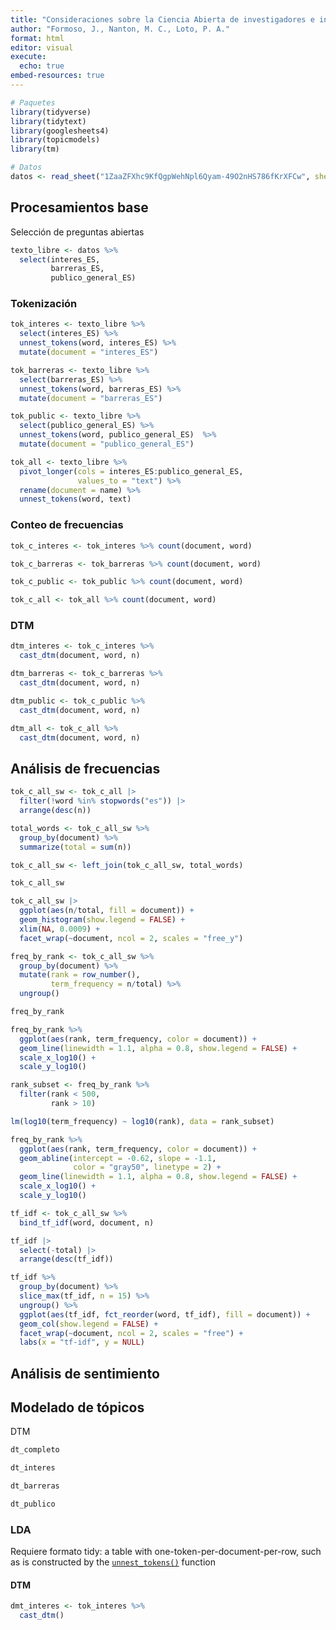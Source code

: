 ```yaml
---
title: "Consideraciones sobre la Ciencia Abierta de investigadores e investigadoras del sur global : un análisis desde herramientas de NLP"
author: "Formoso, J., Nanton, M. C., Loto, P. A."
format: html
editor: visual
execute: 
  echo: true
embed-resources: true
---
```


```r
# Paquetes
library(tidyverse)
library(tidytext)
library(googlesheets4)
library(topicmodels)
library(tm)

# Datos
datos <- read_sheet("1ZaaZFXhc9KfQgpWehNpl6Qyam-49O2nHS786fKrXFCw", sheet = "info_inscriptos")
```
## Procesamientos base

Selección de preguntas abiertas

```r
texto_libre <- datos %>%  
  select(interes_ES,
         barreras_ES,
         publico_general_ES)
```


### Tokenización

```r
tok_interes <- texto_libre %>%
  select(interes_ES) %>% 
  unnest_tokens(word, interes_ES) %>% 
  mutate(document = "interes_ES")
```

```r
tok_barreras <- texto_libre %>%
  select(barreras_ES) %>% 
  unnest_tokens(word, barreras_ES) %>% 
  mutate(document = "barreras_ES")
```

```r
tok_public <- texto_libre %>%
  select(publico_general_ES) %>% 
  unnest_tokens(word, publico_general_ES)  %>% 
  mutate(document = "publico_general_ES")
```

```r
tok_all <- texto_libre %>% 
  pivot_longer(cols = interes_ES:publico_general_ES,
               values_to = "text") %>% 
  rename(document = name) %>% 
  unnest_tokens(word, text)
```


### Conteo de frecuencias

```r
tok_c_interes <- tok_interes %>% count(document, word)

tok_c_barreras <- tok_barreras %>% count(document, word)

tok_c_public <- tok_public %>% count(document, word)

tok_c_all <- tok_all %>% count(document, word)
```


### DTM

```r
dtm_interes <- tok_c_interes %>% 
  cast_dtm(document, word, n)

dtm_barreras <- tok_c_barreras %>% 
  cast_dtm(document, word, n)

dtm_public <- tok_c_public %>% 
  cast_dtm(document, word, n)

dtm_all <- tok_c_all %>% 
  cast_dtm(document, word, n)
```


## Análisis de frecuencias

```r

tok_c_all_sw <- tok_c_all |>
  filter(!word %in% stopwords("es")) |>
  arrange(desc(n))

total_words <- tok_c_all_sw %>% 
  group_by(document) %>% 
  summarize(total = sum(n))

tok_c_all_sw <- left_join(tok_c_all_sw, total_words)

tok_c_all_sw
```

```r
tok_c_all_sw |>
  ggplot(aes(n/total, fill = document)) +
  geom_histogram(show.legend = FALSE) +
  xlim(NA, 0.0009) +
  facet_wrap(~document, ncol = 2, scales = "free_y")
```
```r

freq_by_rank <- tok_c_all_sw %>% 
  group_by(document) %>% 
  mutate(rank = row_number(), 
         term_frequency = n/total) %>%
  ungroup()

freq_by_rank
```
```r
freq_by_rank %>% 
  ggplot(aes(rank, term_frequency, color = document)) + 
  geom_line(linewidth = 1.1, alpha = 0.8, show.legend = FALSE) + 
  scale_x_log10() +
  scale_y_log10()
```

```r
rank_subset <- freq_by_rank %>% 
  filter(rank < 500,
         rank > 10)

lm(log10(term_frequency) ~ log10(rank), data = rank_subset)
```

```r
freq_by_rank %>% 
  ggplot(aes(rank, term_frequency, color = document)) + 
  geom_abline(intercept = -0.62, slope = -1.1, 
              color = "gray50", linetype = 2) +
  geom_line(linewidth = 1.1, alpha = 0.8, show.legend = FALSE) + 
  scale_x_log10() +
  scale_y_log10()
```
```r
tf_idf <- tok_c_all_sw %>%
  bind_tf_idf(word, document, n)

tf_idf |>
  select(-total) |>
  arrange(desc(tf_idf))
```
```r
tf_idf %>%
  group_by(document) %>%
  slice_max(tf_idf, n = 15) %>%
  ungroup() %>%
  ggplot(aes(tf_idf, fct_reorder(word, tf_idf), fill = document)) +
  geom_col(show.legend = FALSE) +
  facet_wrap(~document, ncol = 2, scales = "free") +
  labs(x = "tf-idf", y = NULL)
```



## Análisis de sentimiento

## Modelado de tópicos



DTM

```r
dt_completo

dt_interes

dt_barreras

dt_publico
```

### LDA

Requiere formato tidy: a table with one-token-per-document-per-row, such as is constructed by the [`unnest_tokens()`](https://juliasilge.github.io/tidytext/reference/unnest_tokens.html) function



#### DTM

```r
dmt_interes <- tok_interes %>% 
  cast_dtm()


```
